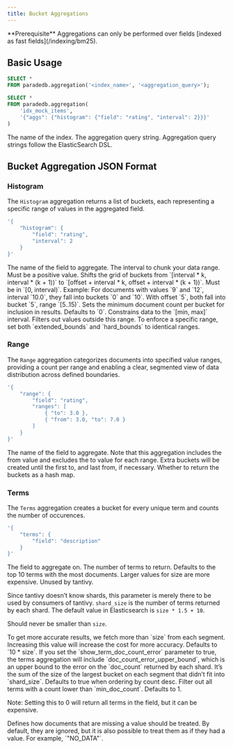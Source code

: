 ```yaml
---
title: Bucket Aggregations
---
```


<Info>
  **Prerequisite** Aggregations can only be performed over fields [indexed as
  fast fields](/indexing/bm25).
</Info>

## Basic Usage

```sql
SELECT *
FROM paradedb.aggregation('<index_name>', '<aggregation_query>');
```

<Accordion title="Example Usage">

```sql
SELECT *
FROM paradedb.aggregation(
    'idx_mock_items',
    '{"aggs": {"histogram": {"field": "rating", "interval": 2}}}'
)
```

</Accordion>

<ParamField body="index_name">The name of the index.</ParamField>
<ParamField body="aggregation_query">
  The aggregation query string. Aggregation query strings follow the
  ElasticSearch DSL.
</ParamField>

## Bucket Aggregation JSON Format

### Histogram

The `Histogram` aggregation returns a list of buckets, each representing a specific range of values in the
aggregated field.

```sql
'{
    "histogram": {
        "field": "rating",
        "interval": 2
    }
}'
```

<Expandable title="Config Options">

<ParamField body="field" required type="string">
  The name of the field to aggregate.
</ParamField>
<ParamField body="interval" required type="int">
  The interval to chunk your data range. Must be a positive value.
</ParamField>
<ParamField body="offset" type="int">
  Shifts the grid of buckets from `[interval * k, interval * (k + 1))` to
  `[offset + interval * k, offset + interval * (k + 1))`. Must be in `[0,
  interval)`. Example: For documents with values `9` and `12`, interval `10.0`,
  they fall into buckets `0` and `10`. With offset `5`, both fall into bucket
  `5`, range `[5..15)`.
</ParamField>
<ParamField body="min_doc_count" type="int">
  Sets the minimum document count per bucket for inclusion in results. Defaults
  to `0`.
</ParamField>
<ParamField body="hard_bounds" type="{'min': int, 'max': int}">
  Constrains data to the `[min, max]` interval. Filters out values outside this
  range. To enforce a specific range, set both `extended_bounds` and
  `hard_bounds` to identical ranges.
</ParamField>

</Expandable>

### Range

The `Range` aggregation categorizes documents into specified value ranges, providing a count per range and
enabling a clear, segmented view of data distribution across defined boundaries.

```sql
'{
    "range": {
        "field": "rating",
        "ranges": [
            { "to": 3.0 },
            { "from": 3.0, "to": 7.0 }
        ]
    }
}'
```

<Expandable title="Config Options">

<ParamField body="field" required type="string">
  The name of the field to aggregate.
</ParamField>
<ParamField body="ranges" required type="{'to': int, 'from': int}[]">
  Note that this aggregation includes the from value and excludes the to value
  for each range. Extra buckets will be created until the first to, and last
  from, if necessary.
</ParamField>
<ParamField body="keyed" type="bool">
  Whether to return the buckets as a hash map.
</ParamField>

</Expandable>

### Terms

The `Terms` aggregation creates a bucket for every unique term and counts the number of occurences.

```sql
'{
    "terms": {
        "field": "description"
    }
}'
```

<Expandable title="Config Options">

<ParamField body="field" required type="string">
  The field to aggregate on.
</ParamField>
<ParamField body="size" type="int">
  The number of terms to return. Defaults to the top 10 terms with the most documents. Larger values for size are more expensive.
</ParamField>
<ParamField body="split_size" type="int">
  Unused by tantivy.

Since tantivy doesn’t know shards, this parameter is merely there to be used by consumers of tantivy. `shard_size` is the number of terms returned by each shard. The default value in Elasticsearch is `size * 1.5 + 10`.

Should never be smaller than `size`.

</ParamField>
<ParamField body="segment_size" type="int">
  To get more accurate results, we fetch more than `size` from each segment. Increasing this value will increase the cost for more accuracy. Defaults to `10 * size`.
</ParamField>

<ParamField body="show_term_doc_count_error" type="bool">
  If you set the `show_term_doc_count_error` parameter to true, the terms
  aggregation will include `doc_count_error_upper_bound`, which is an upper
  bound to the error on the `doc_count` returned by each shard. It’s the sum of
  the size of the largest bucket on each segment that didn’t fit into
  `shard_size`. Defaults to true when ordering by count desc.
</ParamField>

<ParamField body="min_doc_count" type="int">
  Filter out all terms with a count lower than `min_doc_count`. Defaults to 1.

Note: Setting this to 0 will return all terms in the field, but it can be expensive.

</ParamField>
<ParamField body="missing" type="string">
  Defines how documents that are missing a value should be treated.
  By default, they are ignored, but it is also possible to treat them as if they had a value.
  For example, `"NO_DATA"`.
</ParamField>
</Expandable>
